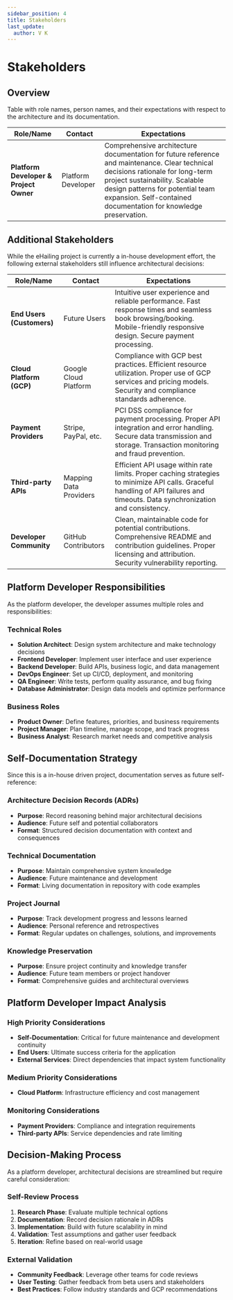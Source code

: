 ```yaml
---
sidebar_position: 4
title: Stakeholders
last_update:
  author: V K
---
```


# Stakeholders

## Overview

Table with role names, person names, and their expectations with respect to the architecture and its documentation.

| Role/Name                               | Contact            | Expectations                                                                                                                                                                                                                                                             |
| --------------------------------------- | ------------------ | ------------------------------------------------------------------------------------------------------------------------------------------------------------------------------------------------------------------------------------------------------------------------ |
| **Platform Developer & Project Owner**  | Platform Developer | Comprehensive architecture documentation for future reference and maintenance. Clear technical decisions rationale for long-term project sustainability. Scalable design patterns for potential team expansion. Self-contained documentation for knowledge preservation. |

## Additional Stakeholders

While the eHailing project is currently a in-house development effort, the following external stakeholders still influence architectural decisions:

| Role/Name                  | Contact                | Expectations                                                                                                                                                                     |
| -------------------------- | --------------------   | ------------------------------------------------------------------------------------------------------------------------------------------------------------------------------ |
| **End Users (Customers)**  | Future Users           | Intuitive user experience and reliable performance. Fast response times and seamless book browsing/booking. Mobile-friendly responsive design. Secure payment processing.      |
| **Cloud Platform (GCP)**   | Google Cloud Platform  | Compliance with GCP best practices. Efficient resource utilization. Proper use of GCP services and pricing models. Security and compliance standards adherence.                |
| **Payment Providers**      | Stripe, PayPal, etc.   | PCI DSS compliance for payment processing. Proper API integration and error handling. Secure data transmission and storage. Transaction monitoring and fraud prevention.       |
| **Third-party APIs**       | Mapping Data Providers | Efficient API usage within rate limits. Proper caching strategies to minimize API calls. Graceful handling of API failures and timeouts. Data synchronization and consistency. |
| **Developer Community**    | GitHub Contributors    | Clean, maintainable code for potential contributions. Comprehensive README and contribution guidelines. Proper licensing and attribution. Security vulnerability reporting.    |

## Platform Developer Responsibilities

As the platform developer, the developer assumes multiple roles and responsibilities:

### **Technical Roles**

- **Solution Architect**: Design system architecture and make technology decisions
- **Frontend Developer**: Implement user interface and user experience
- **Backend Developer**: Build APIs, business logic, and data management
- **DevOps Engineer**: Set up CI/CD, deployment, and monitoring
- **QA Engineer**: Write tests, perform quality assurance, and bug fixing
- **Database Administrator**: Design data models and optimize performance

### **Business Roles**

- **Product Owner**: Define features, priorities, and business requirements
- **Project Manager**: Plan timeline, manage scope, and track progress
- **Business Analyst**: Research market needs and competitive analysis

## Self-Documentation Strategy

Since this is a in-house driven project, documentation serves as future self-reference:

### **Architecture Decision Records (ADRs)**

- **Purpose**: Record reasoning behind major architectural decisions
- **Audience**: Future self and potential collaborators
- **Format**: Structured decision documentation with context and consequences

### **Technical Documentation**

- **Purpose**: Maintain comprehensive system knowledge
- **Audience**: Future maintenance and development
- **Format**: Living documentation in repository with code examples

### **Project Journal**

- **Purpose**: Track development progress and lessons learned
- **Audience**: Personal reference and retrospectives
- **Format**: Regular updates on challenges, solutions, and improvements

### **Knowledge Preservation**

- **Purpose**: Ensure project continuity and knowledge transfer
- **Audience**: Future team members or project handover
- **Format**: Comprehensive guides and architectural overviews

## Platform Developer Impact Analysis

### **High Priority Considerations**

- **Self-Documentation**: Critical for future maintenance and development continuity
- **End Users**: Ultimate success criteria for the application
- **External Services**: Direct dependencies that impact system functionality

### **Medium Priority Considerations**

- **Cloud Platform**: Infrastructure efficiency and cost management

### **Monitoring Considerations**

- **Payment Providers**: Compliance and integration requirements
- **Third-party APIs**: Service dependencies and rate limiting

## Decision-Making Process

As a platform developer, architectural decisions are streamlined but require careful consideration:

### **Self-Review Process**

1. **Research Phase**: Evaluate multiple technical options
2. **Documentation**: Record decision rationale in ADRs
3. **Implementation**: Build with future scalability in mind
4. **Validation**: Test assumptions and gather user feedback
5. **Iteration**: Refine based on real-world usage

### **External Validation**

- **Community Feedback**: Leverage other teams for code reviews
- **User Testing**: Gather feedback from beta users and stakeholders
- **Best Practices**: Follow industry standards and GCP recommendations
